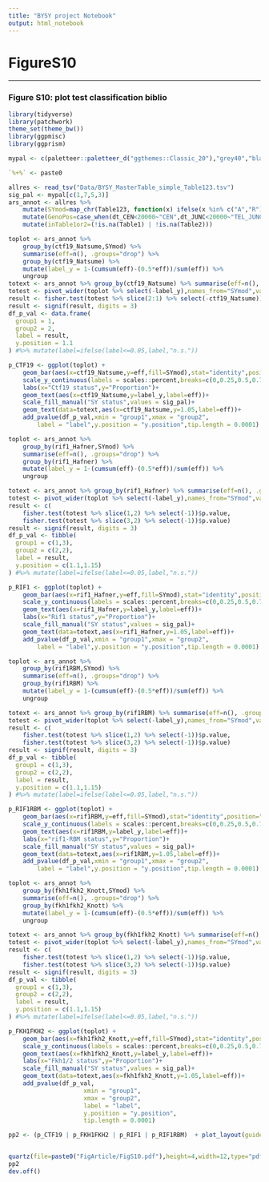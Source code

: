 ```yaml
---
title: "BYSY project Notebook"
output: html_notebook
---  
```

# FigureS10

***  

### Figure S10: plot test classification biblio


```r
library(tidyverse)
library(patchwork)
theme_set(theme_bw())
library(ggpmisc)
library(ggprism)

mypal <- c(paletteer::paletteer_d("ggthemes::Classic_20"),"grey40","black","gold","greenyellow")

`%+%` <- paste0

```


```r

allres <- read_tsv("Data/BYSY_MasterTable_simple_Table123.tsv")
sig_pal <- mypal[c(1,7,5,3)]
ars_annot <- allres %>% 
	mutate(SYmod=map_chr(Table123, function(x) ifelse(x %in% c("A","R"),"affected","not affected")) %>% fct_rev(.)) %>%
	mutate(GenoPos=case_when(dt_CEN<20000~"CEN",dt_JUNC<20000~"TEL_JUNC",T~"OTHER")) %>%
	mutate(inTable1or2=(!is.na(Table1) | !is.na(Table2)))

toplot <- ars_annot %>%
	group_by(ctf19_Natsume,SYmod) %>%
	summarise(eff=n(), .groups="drop") %>%
	group_by(ctf19_Natsume) %>%
	mutate(label_y = 1-(cumsum(eff)-(0.5*eff))/sum(eff)) %>%
	ungroup
totext <- ars_annot %>% group_by(ctf19_Natsume) %>% summarise(eff=n(), .groups="drop")
totest <- pivot_wider(toplot %>% select(-label_y),names_from="SYmod",values_from="eff") 
result <- fisher.test(totest %>% slice(2:1) %>% select(-ctf19_Natsume))$p.value
result <- signif(result, digits = 3)
df_p_val <- data.frame(
  group1 = 1,
  group2 = 2,
  label = result,
  y.position = 1.1
) #%>% mutate(label=ifelse(label<=0.05,label,"n.s."))

p_CTF19 <- ggplot(toplot) +
	geom_bar(aes(x=ctf19_Natsume,y=eff,fill=SYmod),stat="identity",position="fill")+
	scale_y_continuous(labels = scales::percent,breaks=c(0,0.25,0.5,0.75,1))+
	labs(x="Ctf19 status",y="Proportion")+
	geom_text(aes(x=ctf19_Natsume,y=label_y,label=eff))+
	scale_fill_manual("SY status",values = sig_pal)+
	geom_text(data=totext,aes(x=ctf19_Natsume,y=1.05,label=eff))+
	add_pvalue(df_p_val,xmin = "group1",xmax = "group2",
		label = "label",y.position = "y.position",tip.length = 0.0001)

toplot <- ars_annot %>%
	group_by(rif1_Hafner,SYmod) %>%
	summarise(eff=n(), .groups="drop") %>%
	group_by(rif1_Hafner) %>%
	mutate(label_y = 1-(cumsum(eff)-(0.5*eff))/sum(eff)) %>%
	ungroup

totext <- ars_annot %>% group_by(rif1_Hafner) %>% summarise(eff=n(), .groups="drop")
totest <- pivot_wider(toplot %>% select(-label_y),names_from="SYmod",values_from="eff")
result <- c(
	fisher.test(totest %>% slice(1,2) %>% select(-1))$p.value,
	fisher.test(totest %>% slice(3,2) %>% select(-1))$p.value)
result <- signif(result, digits = 3)
df_p_val <- tibble(
  group1 = c(1,3),
  group2 = c(2,2),
  label = result,
  y.position = c(1.1,1.15)
) #%>% mutate(label=ifelse(label<=0.05,label,"n.s."))

p_RIF1 <- ggplot(toplot) +
	geom_bar(aes(x=rif1_Hafner,y=eff,fill=SYmod),stat="identity",position="fill")+
	scale_y_continuous(labels = scales::percent,breaks=c(0,0.25,0.5,0.75,1))+
	geom_text(aes(x=rif1_Hafner,y=label_y,label=eff))+
	labs(x="Rif1 status",y="Proportion")+
	scale_fill_manual("SY status",values = sig_pal)+
	geom_text(data=totext,aes(x=rif1_Hafner,y=1.05,label=eff))+
	add_pvalue(df_p_val,xmin = "group1",xmax = "group2",
		label = "label",y.position = "y.position",tip.length = 0.0001)

toplot <- ars_annot %>%
	group_by(rif1RBM,SYmod) %>%
	summarise(eff=n(), .groups="drop") %>%
	group_by(rif1RBM) %>%
	mutate(label_y = 1-(cumsum(eff)-(0.5*eff))/sum(eff)) %>%
	ungroup

totext <- ars_annot %>% group_by(rif1RBM) %>% summarise(eff=n(), .groups="drop")
totest <- pivot_wider(toplot %>% select(-label_y),names_from="SYmod",values_from="eff")
result <- c(
	fisher.test(totest %>% slice(1,2) %>% select(-1))$p.value,
	fisher.test(totest %>% slice(3,2) %>% select(-1))$p.value)
result <- signif(result, digits = 3)
df_p_val <- tibble(
  group1 = c(1,3),
  group2 = c(2,2),
  label = result,
  y.position = c(1.1,1.15)
) #%>% mutate(label=ifelse(label<=0.05,label,"n.s."))

p_RIF1RBM <- ggplot(toplot) +
	geom_bar(aes(x=rif1RBM,y=eff,fill=SYmod),stat="identity",position="fill")+
	scale_y_continuous(labels = scales::percent,breaks=c(0,0.25,0.5,0.75,1))+
	geom_text(aes(x=rif1RBM,y=label_y,label=eff))+
	labs(x="rif1-RBM status",y="Proportion")+
	scale_fill_manual("SY status",values = sig_pal)+
	geom_text(data=totext,aes(x=rif1RBM,y=1.05,label=eff))+
	add_pvalue(df_p_val,xmin = "group1",xmax = "group2",
		label = "label",y.position = "y.position",tip.length = 0.0001)

toplot <- ars_annot %>%
	group_by(fkh1fkh2_Knott,SYmod) %>%
	summarise(eff=n(), .groups="drop") %>%
	group_by(fkh1fkh2_Knott) %>%
	mutate(label_y = 1-(cumsum(eff)-(0.5*eff))/sum(eff)) %>%
	ungroup

totext <- ars_annot %>% group_by(fkh1fkh2_Knott) %>% summarise(eff=n(), .groups="drop")
totest <- pivot_wider(toplot %>% select(-label_y),names_from="SYmod",values_from="eff")
result <- c(
	fisher.test(totest %>% slice(1,2) %>% select(-1))$p.value,
	fisher.test(totest %>% slice(3,2) %>% select(-1))$p.value)
result <- signif(result, digits = 3)
df_p_val <- tibble(
  group1 = c(1,3),
  group2 = c(2,2),
  label = result,
  y.position = c(1.1,1.15)
) #%>% mutate(label=ifelse(label<=0.05,label,"n.s."))

p_FKH1FKH2 <- ggplot(toplot) +
	geom_bar(aes(x=fkh1fkh2_Knott,y=eff,fill=SYmod),stat="identity",position="fill")+
	scale_y_continuous(labels = scales::percent,breaks=c(0,0.25,0.5,0.75,1))+
	geom_text(aes(x=fkh1fkh2_Knott,y=label_y,label=eff))+
	labs(x="Fkh1/2 status",y="Proportion")+
	scale_fill_manual("SY status",values = sig_pal)+
	geom_text(data=totext,aes(x=fkh1fkh2_Knott,y=1.05,label=eff))+
	add_pvalue(df_p_val,
                     xmin = "group1",
                     xmax = "group2",
                     label = "label",
                     y.position = "y.position",
                     tip.length = 0.0001)

pp2 <- (p_CTF19 | p_FKH1FKH2 | p_RIF1 | p_RIF1RBM)  + plot_layout(guides='collect')+plot_annotation(title="Supplementary Figure 10",theme=theme(plot.title = element_text(face="bold")))


quartz(file=paste0("FigArticle/FigS10.pdf"),height=4,width=12,type="pdf")
pp2
dev.off()
```

